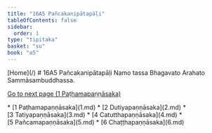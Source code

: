 ```yaml
---
title: "16A5 Pañcakanipātapāḷi"
tableOfContents: false
sidebar:
  order: 1
type: "tipitaka"
basket: "su"
book: "a5"
---
```



<Paragraph type="center" book="a5">
[Home](/)
</Paragraph>

<Paragraph type="center" book="a5">
# 16A5 Pañcakanipātapāḷi
</Paragraph>

<Paragraph number="1" type="center" book="a5">
Namo tassa Bhagavato Arahato Sammāsambuddhassa.

[Go to next page (1 Paṭhamapaṇṇāsaka)](1.md)



</Paragraph>

<TableOfContents book="a5" section="16">
* [1 Paṭhamapaṇṇāsaka](1.md)
* [2 Dutiyapaṇṇāsaka](2.md)
* [3 Tatiyapaṇṇāsaka](3.md)
* [4 Catutthapaṇṇāsaka](4.md)
* [5 Pañcamapaṇṇāsaka](5.md)
* [6 Chaṭṭhapaṇṇāsaka](6.md)
</TableOfContents>
